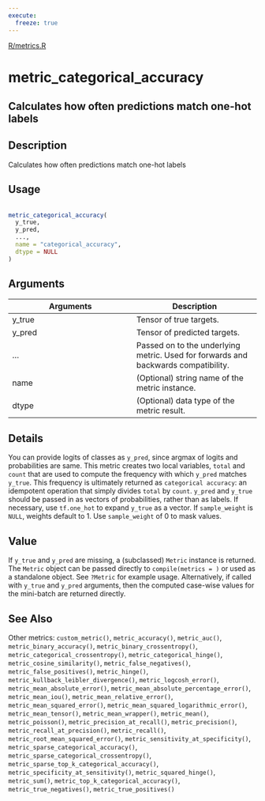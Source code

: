 ```yaml
---
execute:
  freeze: true
---
```


[R/metrics.R](https://github.com/rstudio/keras//blob/main/R/metrics.R#L692) 

# metric_categorical_accuracy

## Calculates how often predictions match one-hot labels

## Description
 Calculates how often predictions match one-hot labels 


## Usage
```r
 
metric_categorical_accuracy( 
  y_true, 
  y_pred, 
  ..., 
  name = "categorical_accuracy", 
  dtype = NULL 
) 
```

## Arguments
|Arguments|Description|
|---|---|
| y_true | Tensor of true targets. |
| y_pred | Tensor of predicted targets. |
| ... | Passed on to the underlying metric. Used for forwards and backwards compatibility. |
| name | (Optional) string name of the metric instance. |
| dtype | (Optional) data type of the metric result. |

## Details
 You can provide logits of classes as `y_pred`, since argmax of logits and probabilities are same.  This metric creates two local variables, `total` and `count` that are used to compute the frequency with which `y_pred` matches `y_true`. This frequency is ultimately returned as `categorical accuracy`: an idempotent operation that simply divides `total` by `count`.  `y_pred` and `y_true` should be passed in as vectors of probabilities, rather than as labels. If necessary, use `tf.one_hot` to expand `y_true` as a vector.  If `sample_weight` is `NULL`, weights default to 1. Use `sample_weight` of 0 to mask values. 


## Value
 If `y_true` and `y_pred` are missing, a (subclassed) `Metric` instance is returned. The `Metric` object can be passed directly to `compile(metrics = )` or used as a standalone object. See `?Metric` for example usage.  Alternatively, if called with `y_true` and `y_pred` arguments, then the computed case-wise values for the mini-batch are returned directly. 



## See Also
 Other metrics:  `custom_metric()`, `metric_accuracy()`, `metric_auc()`, `metric_binary_accuracy()`, `metric_binary_crossentropy()`, `metric_categorical_crossentropy()`, `metric_categorical_hinge()`, `metric_cosine_similarity()`, `metric_false_negatives()`, `metric_false_positives()`, `metric_hinge()`, `metric_kullback_leibler_divergence()`, `metric_logcosh_error()`, `metric_mean_absolute_error()`, `metric_mean_absolute_percentage_error()`, `metric_mean_iou()`, `metric_mean_relative_error()`, `metric_mean_squared_error()`, `metric_mean_squared_logarithmic_error()`, `metric_mean_tensor()`, `metric_mean_wrapper()`, `metric_mean()`, `metric_poisson()`, `metric_precision_at_recall()`, `metric_precision()`, `metric_recall_at_precision()`, `metric_recall()`, `metric_root_mean_squared_error()`, `metric_sensitivity_at_specificity()`, `metric_sparse_categorical_accuracy()`, `metric_sparse_categorical_crossentropy()`, `metric_sparse_top_k_categorical_accuracy()`, `metric_specificity_at_sensitivity()`, `metric_squared_hinge()`, `metric_sum()`, `metric_top_k_categorical_accuracy()`, `metric_true_negatives()`, `metric_true_positives()` 

